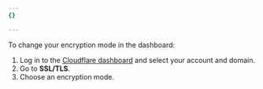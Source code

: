 ```yaml
---
{}

---
```


To change your encryption mode in the dashboard:

1. Log in to the [Cloudflare dashboard](https://dash.cloudflare.com) and select your account and domain.
2. Go to **SSL/TLS**.
3. Choose an encryption mode.
